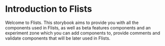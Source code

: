 
<Meta title="Introduction" />

# Introduction to Flists

Welcome to Flists. This storybook aims to provide you with all the components used in Flists, as well as beta features components and an experiment zone which you can add components to, provide comments and validate components that will be later used in Flists.
